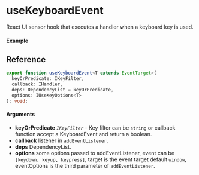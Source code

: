 
<Meta title="DOM/useKeyboardEvent" component={Example} />

# useKeyboardEvent

React UI sensor hook that executes a handler when a keyboard key is used.

#### Example

<Canvas>
  <Story story={Example} inline />
</Canvas>

## Reference

```ts
export function useKeyboardEvent<T extends EventTarget>(
  keyOrPredicate: IKeyFilter,
  callback: IHandler,
  deps: DependencyList = keyOrPredicate,
  options: IUseKeyOptions<T>
): void;
```

#### Arguments

- **keyOrPredicate** _`IKeyFilter`_ - Key filter can be `string` or callback function accept a KeyboardEvent and return a boolean.
- **callback** listener in `addEventListener`.
- **deps** DependencyList.
- **options** some options passed to addEventListener, event can be `[keydown, keyup, keypress]`, target is the event target default `window`, eventOptions is the third parameter of `addEventListener`.
